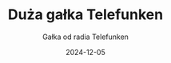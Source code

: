 ---
slug: "telefunken-duza"
date: "2024-12-05"
title: "Duża gałka Telefunken"
subtitle: "Gałka od radia Telefunken"
category: "galki"
tags: ["Telefunken"]
hero_image: "./image1.jpg"
hero_image_alt: "Duża gałka Telefunken"
---